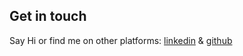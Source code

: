 ## Get in touch

Say Hi or find me on other platforms: [linkedin](https://www.linkedin.com/in/suvrajit-naskar-2b2633198/) & [github](https://github.com/suvrajit1998)